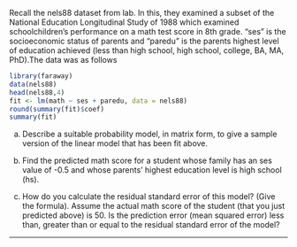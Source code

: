 Recall the nels88 dataset from lab. In this, they examined a subset of the National Education Longitudinal Study of 1988 which examined schoolchildren’s performance on a math test score in 8th grade. “ses” is the socioeconomic status of parents and “paredu” is the parents highest level of education achieved (less than high school, high school, college, BA, MA, PhD).The data was as follows

```r
library(faraway)
data(nels88)
head(nels88,4)
fit <- lm(math ~ ses + paredu, data = nels88)
round(summary(fit)$coef)
summary(fit)
```

(a)  Describe a suitable probability model, in matrix form, to give a sample version of the linear model that has been fit above.

(b) Find the predicted math score for a student whose family has an ses value of -0.5 and whose parents' highest education level is high school (hs).

(c) How do you calculate the residual standard error of this model? (Give the formula). Assume the actual math score of the student (that you just predicted above) is 50. Is the prediction error (mean squared error) less than, greater than or equal to the residual standard error of the model?

-------


